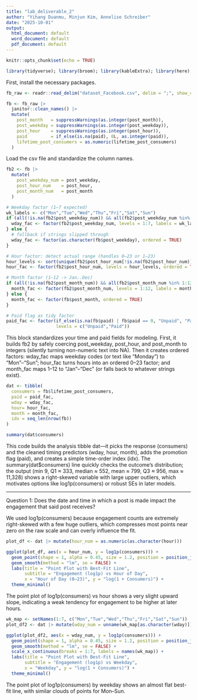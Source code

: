 ```yaml
---
title: "lab_deliverable_2"
author: "Yihang Duanmu, Minjun Kim, Annelise Schreiber"
date: "2025-10-01"
output:
  html_document: default
  word_document: default
  pdf_document: default
---
```


```r
knitr::opts_chunk$set(echo = TRUE)
```

```r
library(tidyverse); library(broom); library(kableExtra); library(here); library(janitor); library(lubridate); library(readr); library(dplyr); library(emmeans); library(ggplot2)
```
First, install the necessary packages.

```r
fb_raw <- readr::read_delim("dataset_Facebook.csv", delim = ";", show_col_types = FALSE)

fb <- fb_raw |>
  janitor::clean_names() |>
  mutate(
    post_month   = suppressWarnings(as.integer(post_month)),
    post_weekday = suppressWarnings(as.integer(post_weekday)),
    post_hour    = suppressWarnings(as.integer(post_hour)),
    paid         = if_else(is.na(paid), 0L, as.integer(paid)),
    lifetime_post_consumers = as.numeric(lifetime_post_consumers)
  )
```
Load the csv file and standardize the column names.

```r
fb2 <- fb |>
  mutate(
    post_weekday_num = post_weekday,
    post_hour_num    = post_hour,
    post_month_num   = post_month
  )

# Weekday factor (1–7 expected)
wk_labels <- c("Mon","Tue","Wed","Thu","Fri","Sat","Sun")
if (all(!is.na(fb2$post_weekday_num)) && all(fb2$post_weekday_num %in% 1:7)) {
  wday_fac <- factor(fb2$post_weekday_num, levels = 1:7, labels = wk_labels, ordered = TRUE)
} else {
  # fallback if strings slipped through
  wday_fac <- factor(as.character(fb$post_weekday), ordered = TRUE)
}

# Hour factor: detect actual range (handles 0–23 or 1–23)
hour_levels <- sort(unique(fb2$post_hour_num[!is.na(fb2$post_hour_num)]))
hour_fac <- factor(fb2$post_hour_num, levels = hour_levels, ordered = TRUE)

# Month factor (1–12 -> Jan..Dec)
if (all(!is.na(fb2$post_month_num)) && all(fb2$post_month_num %in% 1:12)) {
  month_fac <- factor(fb2$post_month_num, levels = 1:12, labels = month.abb, ordered = TRUE)
} else {
  month_fac <- factor(fb$post_month, ordered = TRUE)
}

# Paid flag as tidy factor
paid_fac <- factor(if_else(is.na(fb$paid) | fb$paid == 0, "Unpaid", "Paid"),
                   levels = c("Unpaid","Paid"))
```
This block standardizes your time and paid fields for modeling. First, it builds fb2 by safely coercing post_weekday, post_hour, and post_month to integers (silently turning non-numeric text into NA). Then it creates ordered factors: wday_fac maps weekday codes (or text like “Monday”) to "Mon"–"Sun"; hour_fac turns hours into an ordered 0–23 factor; and month_fac maps 1–12 to "Jan"–"Dec" (or falls back to whatever strings exist).

```r
dat <- tibble(
  consumers = fb$lifetime_post_consumers,
  paid = paid_fac,
  wday = wday_fac,
  hour= hour_fac,
  month = month_fac,
  idx = seq_len(nrow(fb))
)

summary(dat$consumers)
```
This code builds the analysis tibble dat—it picks the response (consumers) and the cleaned timing predictors (wday, hour, month), adds the promotion flag (paid), and creates a simple time-order index (idx). The summary(dat$consumers) line quickly checks the outcome’s distribution; the output (min 9, Q1 ≈ 333, median ≈ 552, mean ≈ 799, Q3 ≈ 956, max ≈ 11,328) shows a right-skewed variable with large upper outliers, which motivates options like log1p(consumers) or robust SEs in later models.

---

Question 1: Does the date and time in which a post is made impact the engagement that said post receives?

We used log1p(consumers) because engagement counts are extremely right-skewed with a few huge outliers, which compresses most points near zero on the raw scale and can overly influence the fit.

```r
plot_df <- dat |> mutate(hour_num = as.numeric(as.character(hour)))

ggplot(plot_df, aes(x = hour_num, y = log1p(consumers))) +
  geom_point(shape = 1, alpha = 0.45, size = 1.2, position = position_jitter(width = 0.25, height = 0)) +
  geom_smooth(method = "lm", se = FALSE) +
  labs(title = "Point Plot with Best-Fit Line",
       subtitle = "Engagement (log1p) vs Hour of Day",
       x = "Hour of Day (0–23)", y = "log(1 + Consumers)") +
  theme_minimal()
```

The point plot of log1p(consumers) vs hour shows a very slight upward slope, indicating a weak tendency for engagement to be higher at later hours.

```r
wk_map <- setNames(1:7, c("Mon","Tue","Wed","Thu","Fri","Sat","Sun"))
plot_df2 <- dat |> mutate(wday_num = unname(wk_map[as.character(wday)]))

ggplot(plot_df2, aes(x = wday_num, y = log1p(consumers))) +
  geom_point(shape = 1, alpha = 0.45, size = 1.2, position = position_jitter(width = 0.15, height = 0)) +
  geom_smooth(method = "lm", se = FALSE) +
  scale_x_continuous(breaks = 1:7, labels = names(wk_map)) +
  labs(title = "Point Plot with Best-Fit Line",
       subtitle = "Engagement (log1p) vs Weekday",
       x = "Weekday", y = "log(1 + Consumers)") +
  theme_minimal()
```

The point plot of log1p(consumers) by weekday shows an almost flat best-fit line, with similar clouds of points for Mon–Sun.